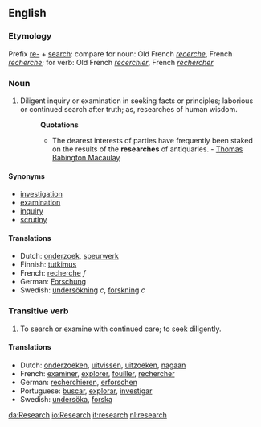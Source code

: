 ==English==
===Etymology===
Prefix [[re-]] + [[search]]: compare for noun: Old French ''[[recerche]]'', French ''[[recherche]]''; for verb: Old French ''[[recerchier]]'', French ''[[rechercher]]''
===Noun===
#Diligent inquiry or examination in seeking facts or principles; laborious or continued search after truth; as, researches of human wisdom.
#:'''Quotations'''
#:*The dearest interests of parties have frequently been staked on the results of the '''researches''' of antiquaries. - [[Thomas Babington Macaulay]]
====Synonyms====
*[[investigation]]
*[[examination]]
*[[inquiry]]
*[[scrutiny]]

====Translations====
*Dutch: [[onderzoek]], [[speurwerk]]
*Finnish: [[tutkimus]]
*French: [[recherche]] ''f''
*German: [[Forschung]]
*Swedish: [[undersökning]] ''c'', [[forskning]] ''c''

===Transitive verb===
#To search or examine with continued care; to seek diligently.
====Translations====
*Dutch: [[onderzoeken]], [[uitvissen]], [[uitzoeken]], [[nagaan]]
*French: [[examiner]], [[explorer]], [[fouiller]], [[rechercher]]
*German: [[recherchieren]], [[erforschen]]
*Portuguese: [[buscar]], [[explorar]], [[investigar]]
*Swedish: [[undersöka]], [[forska]]

[[da:Research]]
[[io:Research]]
[[it:research]]
[[nl:research]]
